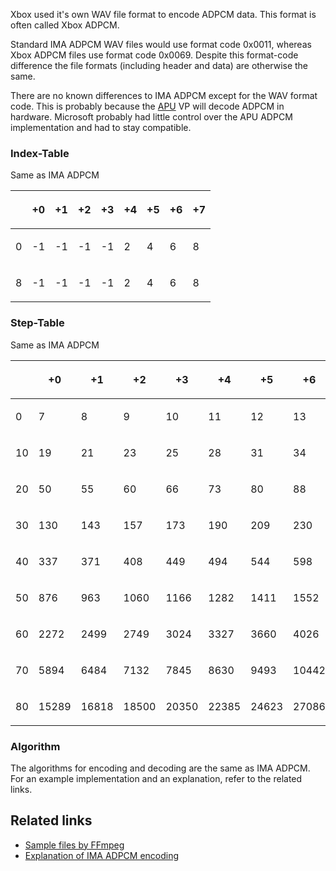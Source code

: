 Xbox used it's own WAV file format to encode ADPCM data. This format is often called Xbox ADPCM.

Standard IMA ADPCM WAV files would use format code 0x0011, whereas Xbox ADPCM files use format code 0x0069.
Despite this format-code difference the file formats (including header and data) are otherwise the same.

There are no known differences to IMA ADPCM except for the WAV format code.
This is probably because the [[APU]] VP will decode ADPCM in hardware. Microsoft probably had little control over the APU ADPCM implementation and had to stay compatible.

=== Index-Table ===

Same as IMA ADPCM

{| class="wikitable"
!     ||    +0 ||    +1 ||    +2 ||    +3 ||    +4 ||    +5 ||    +6 ||    +7
|-
! 0
| -1 || -1 || -1 || -1 || 2 || 4 || 6 || 8 
|-
! 8
| -1 || -1 || -1 || -1 || 2 || 4 || 6 || 8 
|}

=== Step-Table ===

Same as IMA ADPCM

{| class="wikitable"
!     ||    +0 ||    +1 ||    +2 ||    +3 ||    +4 ||    +5 ||    +6 ||    +7 ||    +8 ||    +9
|-
!  0
|     7 ||     8 ||     9 ||    10 ||    11 ||    12 ||    13 ||    14 ||    16 ||    17
|-
! 10
|    19 ||    21 ||    23 ||    25 ||    28 ||    31 ||    34 ||    37 ||    41 ||    45 
|-
! 20
|    50 ||    55 ||    60 ||    66 ||    73 ||    80 ||    88 ||    97 ||   107 ||   118 
|-
! 30
|   130 ||   143 ||   157 ||   173 ||   190 ||   209 ||   230 ||   253 ||   279 ||   307
|-
! 40
|   337 ||   371 ||   408 ||   449 ||   494 ||   544 ||   598 ||   658 ||   724 ||   796
|-
! 50
|   876 ||   963 ||  1060 ||  1166 ||  1282 ||  1411 ||  1552 ||  1707 ||  1878 ||  2066
|-
! 60
|  2272 ||  2499 ||  2749 ||  3024 ||  3327 ||  3660 ||  4026 ||  4428 ||  4871 ||  5358
|-
! 70
|  5894 ||  6484 ||  7132 ||  7845 ||  8630 ||  9493 || 10442 || 11487 || 12635 || 13899
|-
! 80
| 15289 || 16818 || 18500 || 20350 || 22385 || 24623 || 27086 || 29794 || 32767 ||      
|}

=== Algorithm ===

The algorithms for encoding and decoding are the same as IMA ADPCM.
For an example implementation and an explanation, refer to the related links.

== Related links ==

* [http://samples.ffmpeg.org/game-formats/xbox-adpcm-wav/ Sample files by FFmpeg]
* [https://wiki.multimedia.cx/index.php/IMA_ADPCM Explanation of IMA ADPCM encoding]
{{FIXME|reason=Link to explanation of IMA ADPCM WAV file format}}
